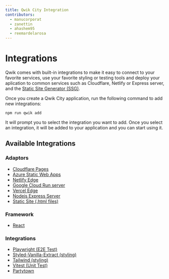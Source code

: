 ```yaml
---
title: Qwik City Integration
contributors:
  - manucorporat
  - zanettin
  - ahashem95
  - reemardelarosa
---
```


# Integrations

Qwik comes with built-in integrations to make it easy to connect to your favorite services, use your favorite styling or testing tools and deploy your aplication to common services such as Cloudflare, Netlify or Express server, and the [Static Site Generator (SSG)](/qwikcity/guides/static-site-generation/index.mdx).

Once you create a Qwik City application, run the following command to add new integrations:

```shell
npm run qwik add
```

It will prompt you to select the integration you want to add. Once you select an integration, it will be added to your application and you can start using it.

## Available Integrations

### Adaptors

- [Cloudflare Pages](/integrations/deployments/cloudflare-pages/index.mdx)
- [Azure Static Web Apps](/integrations/deployments/azure-swa/index.mdx)
- [Netlify Edge](/integrations/deployments/netlify-edge/index.mdx)
- [Google Cloud Run server](/integrations/deployments/gcp-cloud-run/index.mdx)
- [Vercel Edge](/integrations/deployments/vercel-edge/index.mdx)
- [Nodejs Express Server](/integrations/deployments/node/index.mdx)
- [Static Site (.html files)](/qwikcity/guides/static-site-generation/index.mdx)

### Framework

- [React](/integrations/integration/react/index.mdx)

### Integrations

- [Playwright (E2E Test)](/integrations/integration/playwright/index.mdx)
- [Styled-Vanilla-Extract (styling)](/integrations/integration/styled-vanilla-extract/index.mdx)
- [Tailwind (styling)](/integrations/integration/tailwind/index.mdx)
- [Vitest (Unit Test)](/integrations/integration/vitest/index.mdx)
- [Partytown](/integrations/integration/partytown/index.mdx)
